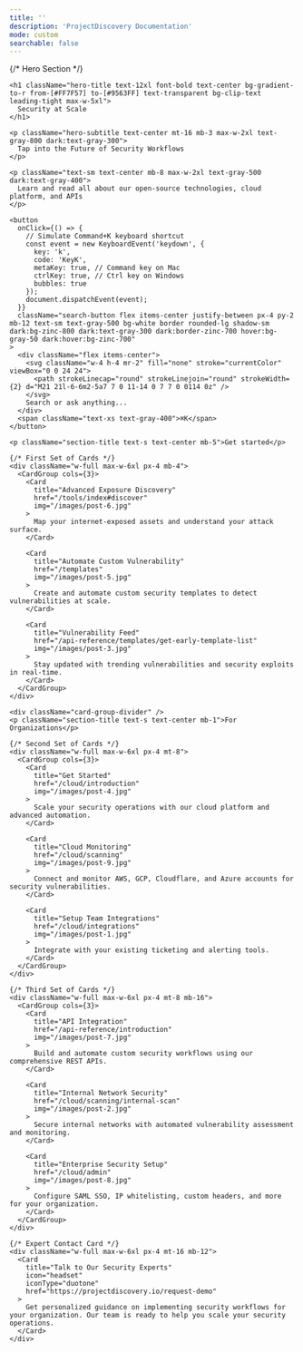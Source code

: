 ```yaml
---
title: ''
description: 'ProjectDiscovery Documentation'
mode: custom
searchable: false
---
```


<div className="min-h-screen bg-gradient-radial">
  {/* Hero Section */}
  <div className="flex flex-col items-center justify-center min-h-[50vh] relative">
    <div className="absolute inset-0 bg-grid-pattern opacity-10"></div>
    
    <h1 className="hero-title text-12xl font-bold text-center bg-gradient-to-r from-[#FF7F57] to-[#9563FF] text-transparent bg-clip-text leading-tight max-w-5xl">
      Security at Scale
    </h1>
    
    <p className="hero-subtitle text-center mt-16 mb-3 max-w-2xl text-gray-800 dark:text-gray-300">
      Tap into the Future of Security Workflows
    </p>

    <p className="text-sm text-center mb-8 max-w-2xl text-gray-500 dark:text-gray-400">
      Learn and read all about our open-source technologies, cloud platform, and APIs
    </p>

    <button 
      onClick={() => {
        // Simulate Command+K keyboard shortcut
        const event = new KeyboardEvent('keydown', {
          key: 'k',
          code: 'KeyK',
          metaKey: true, // Command key on Mac
          ctrlKey: true, // Ctrl key on Windows
          bubbles: true
        });
        document.dispatchEvent(event);
      }} 
      className="search-button flex items-center justify-between px-4 py-2 mb-12 text-sm text-gray-500 bg-white border rounded-lg shadow-sm dark:bg-zinc-800 dark:text-gray-300 dark:border-zinc-700 hover:bg-gray-50 dark:hover:bg-zinc-700"
    >
      <div className="flex items-center">
        <svg className="w-4 h-4 mr-2" fill="none" stroke="currentColor" viewBox="0 0 24 24">
          <path strokeLinecap="round" strokeLinejoin="round" strokeWidth={2} d="M21 21l-6-6m2-5a7 7 0 11-14 0 7 7 0 0114 0z" />
        </svg>
        Search or ask anything...
      </div>
      <span className="text-xs text-gray-400">⌘K</span>
    </button>

    <p className="section-title text-s text-center mb-5">Get started</p>

    {/* First Set of Cards */}
    <div className="w-full max-w-6xl px-4 mb-4">
      <CardGroup cols={3}>
        <Card 
          title="Advanced Exposure Discovery"
          href="/tools/index#discover"
          img="/images/post-6.jpg"
        >
          Map your internet-exposed assets and understand your attack surface.
        </Card>

        <Card 
          title="Automate Custom Vulnerability"
          href="/templates"
          img="/images/post-5.jpg"
        >
          Create and automate custom security templates to detect vulnerabilities at scale.
        </Card>

        <Card 
          title="Vulnerability Feed"
          href="/api-reference/templates/get-early-template-list"
          img="/images/post-3.jpg"
        >
          Stay updated with trending vulnerabilities and security exploits in real-time.
        </Card>
      </CardGroup>
    </div>

    <div className="card-group-divider" />
    <p className="section-title text-s text-center mb-1">For Organizations</p>

    {/* Second Set of Cards */}
    <div className="w-full max-w-6xl px-4 mt-8">
      <CardGroup cols={3}>
        <Card 
          title="Get Started"
          href="/cloud/introduction"
          img="/images/post-4.jpg"
        >
          Scale your security operations with our cloud platform and advanced automation.
        </Card>

        <Card 
          title="Cloud Monitoring"
          href="/cloud/scanning"
          img="/images/post-9.jpg"
        >
          Connect and monitor AWS, GCP, Cloudflare, and Azure accounts for security vulnerabilities.
        </Card>

        <Card 
          title="Setup Team Integrations"
          href="/cloud/integrations"
          img="/images/post-1.jpg"
        >
          Integrate with your existing ticketing and alerting tools.
        </Card>
      </CardGroup>
    </div>

    {/* Third Set of Cards */}
    <div className="w-full max-w-6xl px-4 mt-8 mb-16">
      <CardGroup cols={3}>
        <Card 
          title="API Integration"
          href="/api-reference/introduction"
          img="/images/post-7.jpg"
        >
          Build and automate custom security workflows using our comprehensive REST APIs.
        </Card>

        <Card 
          title="Internal Network Security"
          href="/cloud/scanning/internal-scan"
          img="/images/post-2.jpg"
        >
          Secure internal networks with automated vulnerability assessment and monitoring.
        </Card>

        <Card 
          title="Enterprise Security Setup"
          href="/cloud/admin"
          img="/images/post-8.jpg"
        >
          Configure SAML SSO, IP whitelisting, custom headers, and more for your organization.
        </Card>
      </CardGroup>
    </div>

    {/* Expert Contact Card */}
    <div className="w-full max-w-6xl px-4 mt-16 mb-12">
      <Card
        title="Talk to Our Security Experts"
        icon="headset"
        iconType="duotone"
        href="https://projectdiscovery.io/request-demo"
      >
        Get personalized guidance on implementing security workflows for your organization. Our team is ready to help you scale your security operations.
      </Card>
    </div>
  </div>
</div> 